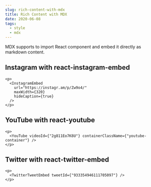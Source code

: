```yaml
---
slug: rich-content-with-mdx
title: Rich Content with MDX
date: 2020-06-08
tags:
  - style
  - mdx
---
```


MDX supports to import React component and embed it directly as markdown content.

## Instagram with react-instagram-embed
```
<p>
  <InstagramEmbed
    url="https://instagr.am/p/Zw9o4/"
    maxWidth={320}
    hideCaption={true}
  />
</p>
```
## YouTube with react-youtube
```
<p>
  <YouTube videoId={"2g811Eo7K8U"} containerClassName={"youtube-container"} />
</p>
```
## Twitter with react-twitter-embed
```
<p>
  <TwitterTweetEmbed tweetId={"933354946111705097"} />
</p>
```